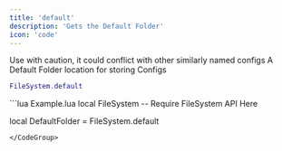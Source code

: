 ```yaml
---
title: 'default'
description: 'Gets the Default Folder'
icon: 'code'
---
```

<Warning>Use with caution, it could conflict with other similarly named configs</Warning>
A Default Folder location for storing Configs
```lua
FileSystem.default
```
<CodeGroup>
```lua Example.lua
local FileSystem -- Require FileSystem API Here

local DefaultFolder = FileSystem.default
```
</CodeGroup>